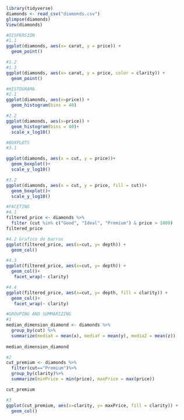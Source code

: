 ```r
library(tidyverse)
diamonds <- read_csv("diamonds.csv")
glimpse(diamonds)
View(diamonds)
```

```r
#DISPERSION
#1.1
ggplot(diamonds, aes(x= carat, y = price)) + 
  geom_point()
```
```r
#1.2
#1.3
ggplot(diamonds, aes(x= carat, y = price, color = clarity)) + 
  geom_point()
```
```r
#HISTOGRAMA
#2.1
ggplot(diamonds, aes(x=price)) +
  geom_histogram(bins = 40)
```
```r
#2.2
ggplot(diamonds, aes(x=price)) +
  geom_histogram(bins = 40)+
  scale_x_log10()
```
```r
#BOXPLOTS
#3.1

ggplot(diamonds, aes(x = cut, y = price))+
  geom_boxplot()+
  scale_y_log10()
```
```r
#3.2
ggplot(diamonds, aes(x = cut, y = price, fill = cut))+
  geom_boxplot()+
  scale_y_log10()
```
```r
#FACETING
#4.1
filtered_price <- diamonds %>%
  filter (cut %in% c("Good", "Ideal", "Premium") & price > 1000)
filtered_price
```
```r
#4.2 Grafico de barras
ggplot(filtered_price, aes(x=cut, y= depth)) +
  geom_col()
```
```r
#4.3
ggplot(filtered_price, aes(x=cut, y= depth)) +
  geom_col()+
   facet_wrap(~ clarity)

```
```r
#4.4
ggplot(filtered_price, aes(x=cut, y= depth, fill = clarity)) +
  geom_col()+
   facet_wrap(~ clarity)

```

```r
#GROUPING AND SUMMARIZING
#1
median_dimension_diamond <- diamonds %>%
  group_by(cut) %>%
  summarize(mediaX = mean(x), mediaY = mean(y), mediaZ = mean(z))
  
median_dimension_diamond
```
```r
#2
cut_premium <- diamonds %>%
  filter(cut=="Premium")%>%
  group_by(clarity)%>%
  summarize(minPrice = min(price), maxPrice = max(price))

cut_premium
```

```r
#3
ggplot(cut_premium, aes(x=clarity, y= maxPrice, fill = clarity)) +
  geom_col()
```

